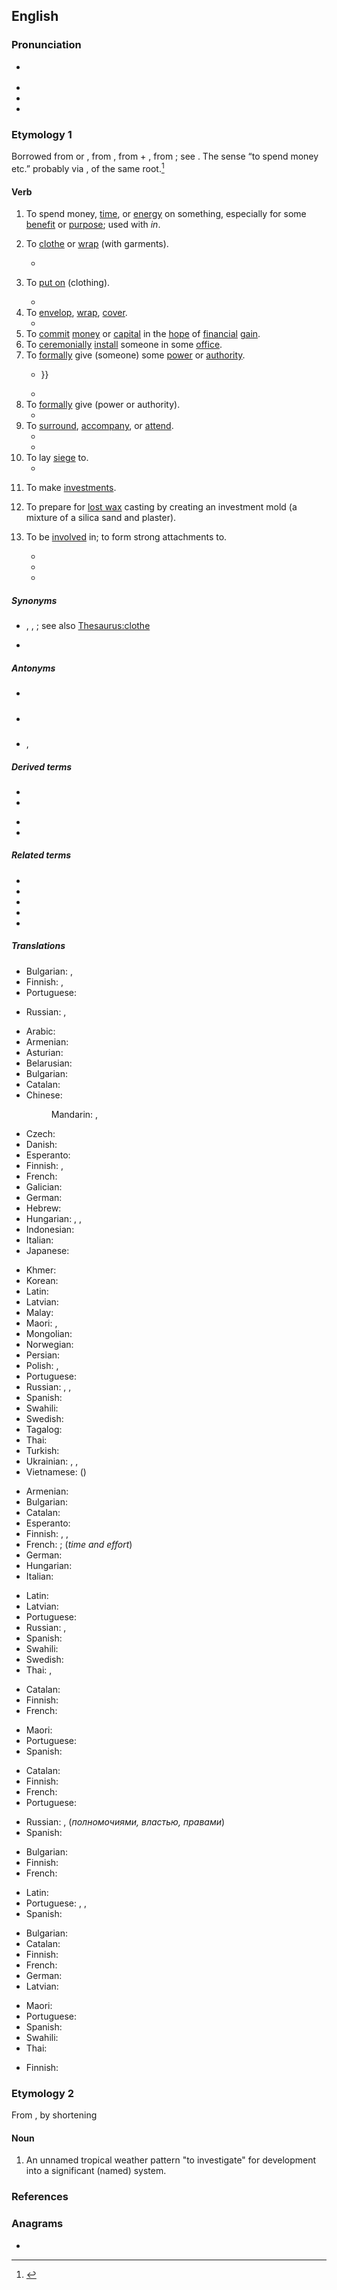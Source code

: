==English==

===Pronunciation===
* {{a|UK|US}} {{IPA|en|/ɪnˈvɛst/}}
* {{audio|en|en-us-invest.ogg|Audio (US)}}
* {{audio|en|LL-Q1860 (eng)-Back ache-invest.wav|Audio (UK)}}
* {{rhymes|en|ɛst|s=2}}

===Etymology 1===
{{root|en|ine-pro|*wes-|id=dress}}
Borrowed from {{bor|en|frm|investir}} or {{bor|en|ML.|investire}}, from {{der|en|la|investio||to clothe, cover}}, from {{m|la|in-||in, on}} + {{m|la|vestio||to clothe, dress}}, from {{m|la|vestis||clothing}}; see {{m|en|vest}}. The sense “to spend money etc.” probably via {{der|en|it|investire}}, of the same root.<ref>{{R:Etymonline}}</ref>

====Verb====
{{en-verb}}

# To spend money, [[time]], or [[energy]] on something, especially for some [[benefit]] or [[purpose]]; used with ''in''.
#: {{ux|en|We'd like to thank all the contributors who have '''invested''' countless hours into this event.}}
# {{lb|en|transitive|dated}} To [[clothe]] or [[wrap]] (with garments).
#* {{quote-book|en|year=1851|first=Herman|last=Melville|title=Moby-Dick|passage=He was but shabbily apparelled in faded jacket and patched trowsers; a rag of a black handkerchief '''investing''' his neck.}}
# {{lb|en|intransitive|obsolete}} To [[put on]] (clothing).
#* {{quote-book|en|year=1596|authorlink=Edmund Spenser|first=Edmund|last=Spenser|title={{w|The Faerie Queene}}|others=book 4, canto 5, verse 18|passage=Cannot find one this girdle to '''invest'''!}}
# To [[envelop]], [[wrap]], [[cover]].
#* {{quote-book|en|year=1667|authorlink=John Milton|first=John|last=Milton|title={{w|Paradise Lost}}|others=Book 1, ll. 207-8|passage=Night / '''Invests''' the Sea, and wished Morn delayes}}
# To [[commit]] [[money]] or [[capital]] in the [[hope]] of [[financial]] [[gain]].
# To [[ceremonially]] [[install]] someone in some [[office]].
# To [[formally]] give (someone) some [[power]] or [[authority]].
#* {{RQ:Marlowe Tamburlaine|1|I|ii|url=https://books.google.com/books?id=0HFGOmnsvAMC&pg=PP22|Madam, whatſoeuer you eſteeme<br>Of this ſucceſſe, and loſſe vnualued,<br>Both may '''inueſt''' you Empreſſe of the Eaſt: {{...}}}}
#* {{quote-book|en|year=c. 1603–06|authorlink=William Shakespeare|first=William|last=Shakespeare|title={{w|King Lear}}|others=act 1, scene 1|passage=I do '''invest''' you jointly with my power.}}
# To [[formally]] give (power or authority).
#* {{quote-book|en|year=a. 1626|authorlink=Francis Bacon|first=Francis|last=Bacon|title=An Advertisement Touching a Holy War|passage=For he saith, if there can be found such an inequality between man and man, as there is between man and beast, or between soul and body, it '''investeth''' a right of government: which seemeth rather an impossible case than an untrue sentence.}}
# To [[surround]], [[accompany]], or [[attend]].
#* {{quote-book|en|year=1850|authorlink=Nathaniel Hawthorne|first=Nathaniel|last=Hawthorne|title={{w|The Scarlet Letter}}|passage=The scene was not without a mixture of awe such as must always '''invest''' the spectacle of the guilt and shame in a fellow-creature, before society shall have grown corrupt enough to smile, instead of shuddering, at it.}}
#*{{RQ:Melville Moby-Dick|chapter=35|page=171|passage=For the most part, in this tropic whaling life, a sublime uneventfulness '''invests''' you; you hear no news; read no gazettes; extras with startling accounts of commonplaces never delude you into unnecessary excitements; you hear of no domestic afflictions; bankrupt securities; fall of stocks; are never troubled with the thought of what you shall have for dinner—for all your meals for three years and more are snugly stowed in casks, and your bill of fare is immutable.}}
# To lay [[siege]] to.
#* {{RQ:Maturin Melmoth|IV||216|When she related that a band of fanatics, after robbing a church of all its silver-plate, and burning the adjacent vicarage, drunk with their success, had '''invested''' the Castle, and cried aloud for ‘''the man''’ to be brought unto them, that he might be hewed to pieces before the Lord in Gilgal—[…]her young hearers felt a deep stirring of the heart,—a proud yet mellowed elation that never yet was felt by the reader of a written history, though its pages were as legitimate as any sanctioned by the royal licenser at Madrid.}}
#: {{ux|en|to '''invest''' a town}}
# {{lb|en|intransitive}} To make [[investments]].
# {{lb|en|metallurgy}} To prepare for [[lost wax]] casting by creating an investment mold (a mixture of a silica sand and plaster).
# {{lb|en|intransitive}} To be [[involve]]d in; to form strong attachments to.
#* {{quote-book|en|year=2004|author=Michael D. Garval| title=A Dream of Stone| pageurl=https://books.google.com/books?id=jadTA5yudTcC&pg=PA214| isbn=9780874138627| page=214| publisher=University of Delaware Press| passage=From early on in his career, Zola's work as a critic revealed just how heavily he was '''invested''' in the literary “dream of stone.”}}
#* {{quote-book|en|year=2014|author=Sarah Varland|title=Tundra Threat: Faith in the Face of Crime| pageurl=https://books.google.com/books?id=H210AwAAQBAJ&pg=PA107| isbn=9781460341278| page=107| publisher=Harlequin| passage=She knew from watching him grow up that he didn't let that many people too close to him, but once he did, he was '''invested''' in that relationship.}}
#* {{quote-book|en|year=2015|author=James Graham|title=Tory Boyz| pageurl=https://books.google.com/books?id=HrfoBgAAQBAJ&pg=PT11| isbn=9781472587824| page=11| publisher=Bloomsbury Publishing| passage=We decided that it was because he trusted the core beliefs of the Conservative Party, and he was '''invested''' in their vision of change in the NorthWest of England where he comes from.}}

=====Synonyms=====
* {{sense|put on clothing}} {{l|en|beclothe}}, {{l|en|don}}, {{l|en|dress}}; see also [[Thesaurus:clothe]]
* {{sense|lay siege to}} {{l|en|besiege}}

=====Antonyms=====
* {{sense|clothe}} {{l|en|divest}}
* {{sense|give}} {{l|en|divest}}
* {{sense|commit funds}} {{l|en|disinvest}}, {{l|en|divest}}

=====Derived terms=====
{{rel-top|terms derived from ''invest (verb)''}}
* {{l|en|disinvest}}
* {{l|en|investable}}
{{rel-mid}}
* {{l|en|investment}}
* {{l|en|investor}}
{{rel-bottom}}

=====Related terms=====
* {{l|en|divest}}
* {{l|en|vest}}
* {{l|en|vestibule}}
* {{l|en|vestment}}
* {{l|en|vesture}}

=====Translations=====
{{trans-see|to clothe or wrap with garments|clothe}}

{{trans-top|to envelop, wrap, cover}}
* Bulgarian: {{t+|bg|обличам}}, {{t|bg|обгръщам с}}
* Finnish: {{t+|fi|peittää}}, {{t+|fi|peitellä}}
* Portuguese: {{t+|pt|cobrir}}
{{trans-mid}}
* Russian: {{t+|ru|покрыва́ть|impf}}, {{t+|ru|покры́ть|pf}}
{{trans-bottom}}

{{trans-top|to commit resources in the hope of financial gain}}
* Arabic: {{t|ar|اِسْتَثْمَرَ}}
* Armenian: {{t+|hy|ներդնել}}
* Asturian: {{t|ast|invertir}}
* Belarusian: {{t|be|інвестава́ць|impf|pf}}
* Bulgarian: {{t|bg|инвестирам}}
* Catalan: {{t+|ca|invertir}}
* Chinese:
*: Mandarin: {{t+|cmn|投資|sc=Hani}}, {{t+|cmn|投资|tr=tóuzī|sc=Hani}}
* Czech: {{t+|cs|investovat}}
* Danish: {{t|da|investere}}
* Esperanto: {{t|eo|investi}}
* Finnish: {{t+|fi|sijoittaa}}, {{t+|fi|investoida}}
* French: {{t+|fr|investir}}
* Galician: {{t|gl|investir}}
* German: {{t+|de|investieren}}
* Hebrew: {{t|he|השקיע|tr=hishkía}}
* Hungarian: {{t+|hu|befektet}}, {{t+|hu|beruház}}, {{t+|hu|invesztál}}
* Indonesian: {{t+|id|berinvestasi}}
* Italian: {{t+|it|investire}}
* Japanese: {{t+|ja|投資|alt=投資する|tr=とうしする, tōshi-suru}}
{{trans-mid}}
* Khmer: {{t-needed|km}}
* Korean: {{t+|ko|투자|alt=투자하다|tr=tuja-hada}}
* Latin: {{t|la|collocō}}
* Latvian: {{t|lv|ieguldīt}}
* Malay: {{t|ms|melabur}}
* Maori: {{t|mi|whakangao}}, {{t|mi|whakangao moni}}
* Mongolian: {{t-needed|mn}}
* Norwegian: {{t|no|investere}}
* Persian: {{t|fa|سرمایه‌گذاری کردن|tr=sarmâye-gozâri kardan}}
* Polish: {{t+|pl|inwestować|impf}}, {{t|pl|zainwestować|pf}}
* Portuguese: {{t+|pt|investir}}
* Russian: {{t+|ru|инвести́ровать|impf|pf}}, {{t+|ru|вкла́дывать|impf}}, {{t+|ru|вложи́ть|pf}}
* Spanish: {{t+|es|invertir}}
* Swahili: {{t+|sw|wekeza}}
* Swedish: {{t+|sv|investera}}
* Tagalog: {{t|tl|mamuhunan}}
* Thai: {{t+|th|ลงทุน}}
* Turkish: {{t+|tr|yatırım yapmak}}
* Ukrainian: {{t|uk|інвестува́ти|impf|pf}}, {{t|uk|вклада́ти|impf}}, {{t|uk|вкла́сти|pf}}
* Vietnamese: {{t|vi|đầu tư}} ({{t|vi|投資|sc=Hani}})
{{trans-bottom}}

{{trans-top|to spend money, time, effort into sthg}}
* Armenian: {{t+|hy|ներդնել}}
* Bulgarian: {{t+|bg|влагам}}
* Catalan: {{t+|ca|invertir}}
* Esperanto: {{t|eo|investi}}
* Finnish: {{t+|fi|panostaa}}, {{t+|fi|käyttää}}, {{t+|fi|satsata}}
* French: {{t+|fr|investir}}; {{t+|fr|consacrer}} (''time and effort'')
* German: {{t+|de|investieren}}
* Hungarian: {{t+|hu|befektet}}
* Italian: {{t+|it|investire}}
{{trans-mid}}
* Latin: {{t|la|collocō}}
* Latvian: {{t|lv|ieguldīt}}
* Portuguese: {{t+|pt|investir}}
* Russian: {{t+|ru|вкла́дывать|impf}}, {{t+|ru|вложи́ть|pf}}
* Spanish: {{t+|es|invertir}}
* Swahili: {{t+|sw|wekeza}}
* Swedish: {{t+|sv|investera}}
* Thai: {{t+|th|ลงทุน}}, {{t|th|ลงทุนลงแรง}}
{{trans-bottom}}

{{trans-top|to ceremonially install into office}}
* Catalan: {{t+|ca|investir}}
* Finnish: {{t+|fi|nimittää}}
* French: {{t+|fr|investir}}
{{trans-mid}}
* Maori: {{t|mi|whakaoati}}
* Portuguese: {{t+|pt|investir}}
* Spanish: {{t+|es|investir}}
{{trans-bottom}}

{{trans-top|to formally give power}}
* Catalan: {{t+|ca|investir}}
* Finnish: {{t+|fi|valtuuttaa}}
* French: {{t+|fr|investir}}
* Portuguese: {{t+|pt|investir}}
{{trans-mid}}
* Russian: {{t+|ru|наделя́ть|impf}}, {{t+|ru|надели́ть|pf}} (''полномочиями, властью, правами'')
* Spanish: {{t+|es|investir}}
{{trans-bottom}}

{{trans-top|to lay siege to}}
* Bulgarian: {{t+|bg|обсаждам}}
* Finnish: {{t+|fi|piirittää}}
* French: {{t+|fr|investir}}
{{trans-mid}}
* Latin: {{t|la|circumsedeo}}
* Portuguese: {{t+|pt|cercar}}, {{t|pt|sitiar}}, {{t+|pt|assediar}}
* Spanish: {{t+|es|sitiar}}
{{trans-bottom}}

{{trans-top|to make investments}}
* Bulgarian: {{t|bg|инвестирам}}
* Catalan: {{t+|ca|invertir}}
* Finnish: {{t+|fi|investoida}}
* French: {{t+|fr|investir}}
* German: {{t+|de|investieren}}
* Latvian: {{t|lv|ieguldīt}}
{{trans-mid}}
* Maori: {{t|mi|whakangao}}
* Portuguese: {{t+|pt|investir}}
* Spanish: {{t+|es|invertir}}
* Swahili: {{t+|sw|wekeza}}
* Thai: {{t+|th|ลงทุน}}
{{trans-bottom}}

{{trans-top|to create an investment mold}}
* Finnish: {{t|fi|kaavata}}
{{trans-mid}}
{{trans-bottom}}

{{trans-top|to be involved in; to form strong attachments to}}
{{trans-mid}}
{{trans-bottom}}

===Etymology 2===
From {{m|en|investigate|}}, by shortening

====Noun====
{{en-noun}}

# {{lb|en|meteorology}} An unnamed tropical weather pattern "to investigate" for development into a significant (named) system.<!--A temporary designation by the U.S. [http://www.nrlmry.navy.mil/tc_pages/ Naval Research Lab] Joint Typhoon Warning Center and [http://www.nhc.noaa.gov/ National Hurricane Center]. Internal jargon (possibly teletype abbreviation) in the 1980's. Appears today on some tracking maps, e.g. tropical storm advisories at the [http://www.wunderground.com/tropical/ wunderground.com tropical weather page]. Designation, e.g. <code>'''91e'''</code>, is a cyclic number (90-99) and a letter suffix for oceanic region:
#* <code>'''a'''</code> - Arabian Sea
#* <code>'''b'''</code> - Bay of Bengal
#* <code>'''c'''</code> - North Central Pacific Ocean
#* <code>'''e'''</code> - Northeast Pacific Ocean
#* <code>'''l'''</code> - North Atlantic Ocean and Caribbean Sea
#* <code>'''p'''</code> - South Pacific Ocean
#* <code>'''s'''</code> - South Indian Ocean
#* <code>'''w'''</code> - Northwest Pacific Ocean -->

===References===
<references/>

===Anagrams===
* {{anagrams|en|a=einstv|ventis}}